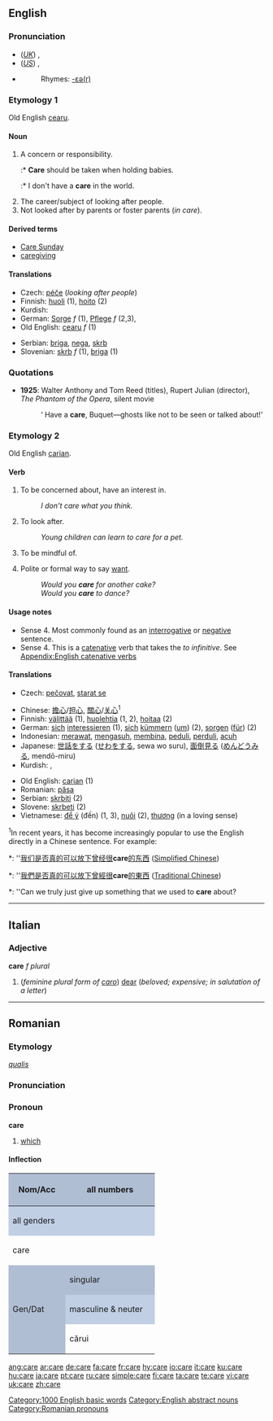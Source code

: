 ==English==

{{rank|following|fell|different|388|care|war|short|able}}

===Pronunciation===
* (''[[Received Pronunciation|UK]]'') {{IPA|/kɛə/}}, {{SAMPA|/kE@/}}
* (''[[General American|US]]'') {{IPA|/kɛɹ/}}, {{SAMPA|/kEr/}}
* {{audio|en-us-care.ogg|Audio (US)}}
*: Rhymes: [[Rhymes:English:-ɛə(r)|-ɛə(r)]]

===Etymology 1===
Old English [[cearu]].

====Noun====
{{en-noun|s|-}}

# A concern or responsibility.
#:* '''Care''' should be taken when holding babies.
#:* I don't have a '''care''' in the world.
# The career/subject of looking after people.
# Not looked after by parents or foster parents (''in care'').

====Derived terms====
* [[Care Sunday]]
* [[caregiving]]

====Translations====
{{rfc-trans}}
{{top}}
* Czech: [[péče]] {{f}} (''looking after people'')
* Finnish: [[huoli]] (1), [[hoito]] (2)
* Kurdish: {{KUchar|[[ئاگا]]}}
* German: [[Sorge]] ''f'' (1), [[Pflege]] ''f'' (2,3),
* Old English: [[cearu]] ''f'' (1)
{{mid}}
* Serbian: [[briga]], [[nega]], [[skrb]]
* Slovenian: [[skrb]] ''f'' (1), [[briga]] (1)
{{bottom}}

===Quotations===
* '''1925''': Walter Anthony and Tom Reed (titles), Rupert Julian (director), ''The Phantom of the Opera'', silent movie
*: ‘<!--sic-->Have a '''care''', Buquet—ghosts like not to be seen or talked about!’

===Etymology 2===
Old English [[carian]].

====Verb====
{{en-verb|car|ing}}

# {{intransitive}} To be concerned about, have an interest in.
#: ''I don't care what you think.''
# {{intransitive}} To look after.
#: ''Young children can learn to care for a pet.''
# {{intransitive}} To be mindful of.
# Polite or formal way to say [[want]].
#: ''Would you '''care''' for another cake?''
#: ''Would you '''care''' to dance?''

====Usage notes====
* Sense 4. Most commonly found as an [[interrogative]] or [[negative]] sentence.
* Sense 4. This is a [[catenative]] verb that takes the ''to infinitive''. See [[Appendix:English catenative verbs]]

====Translations====
{{trans-top|to look after}}
*Czech: [[pečovat]], [[starat se]]
{{trans-mid}}
{{trans-bottom}}
{{checktrans-top}}
* Chinese: [[擔心]]/[[担心]], [[關心]]/[[关心]]<sup>1</sup>
* Finnish: [[välittää]] (1), [[huolehtia]] (1, 2), [[hoitaa]] (2)
* German: [[sich]] [[interessieren]] (1), [[sich]] [[kümmern]] ([[um]]) (2), [[sorgen]] ([[für]]) (2)
* Indonesian: [[rawat|merawat]], [[asuh|mengasuh]], [[bina|membina]], [[peduli]], [[perduli]], [[acuh]]
* Japanese: [[世話]]をする ([[せわ]]をする, sewa wo suru), [[面倒見る]] ([[めんどうみる]], mendō-miru)
* Kurdish: {{KUchar|[[گوێ]]}}, {{KUchar|[[گوێدان]]}}
{{trans-mid}}
* Old English: [[carian]] (1)
* Romanian: [[păsa]]
* Serbian: [[skrbiti]] (2)
* Slovene: [[skrbeti]] (2)
* Vietnamese: [[để ý]] (đến) (1, 3), [[nuôi]] (2), [[thương]] (in a loving sense)
<sup>1</sup>In recent years, it has become increasingly popular to use the English directly in a Chinese sentence.  For example:
*: ''[[我们]][[是否]][[真]][[的]][[可以]][[放下]][[曾经]][[很]]'''care'''[[的]][[东西]] ([[Simplified Chinese]])
*: ''[[我們]][[是否]][[真]][[的]][[可以]][[放下]][[曾經]][[很]]'''care'''[[的]][[東西]] ([[Traditional Chinese]])
*: ''Can we truly just give up something that we used to '''care''' about?
{{trans-bottom}}

[[Category:1000 English basic words]]
[[Category:English abstract nouns]]

----

==Italian==

===Adjective===
'''care''' ''f plural''

# (''feminine plural form of [[caro]]'') [[dear]] (''beloved; expensive; in salutation of a letter'')

----

==Romanian==

===Etymology===
{{L.|ro}} ''[[qualis]]''

===Pronunciation===
{{IPA|/'ka.re/}}

===Pronoun===
'''care'''

# [[which]]

====Inflection====
<center>
{| style="background:#F0F0F0;text-align:center"

|-
! rowspan=3 style="height:4em;width:6em;background:#b0bed3" | Nom/Acc
! colspan=3 style="background:#b0bed3" | all numbers
|-
! colspan=3 style="background:#c0cfe4" | all genders
|-
| colspan=3 | care

|-
! rowspan=3 style="height:4em;background:#b0bed3" | Gen/Dat
! colspan="2" style="background:#b0bed3" | singular
! style="background:#b0bed3" | plural
|-
! style="width:10em;background:#c0cfe4" | masculine & neuter
! style="width:10em;background:#c0cfe4" | feminine
! style="width:10em;background:#c0cfe4" | all genders
|-
| cărui
| cărei
| căror
|}
</center>

[[Category:Romanian pronouns]]

[[ang:care]]
[[ar:care]]
[[de:care]]
[[fa:care]]
[[fr:care]]
[[hy:care]]
[[io:care]]
[[it:care]]
[[ku:care]]
[[hu:care]]
[[ja:care]]
[[pt:care]]
[[ru:care]]
[[simple:care]]
[[fi:care]]
[[ta:care]]
[[te:care]]
[[vi:care]]
[[uk:care]]
[[zh:care]]